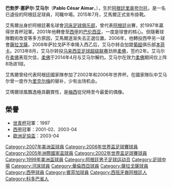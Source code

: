 {{noteTA
|G1=uefa
|G2=football
|G3=laliga
|T=zh-hans:巴勃罗·艾马尔;zh-hk:柏保路·艾馬;zh-tw:帕布羅·艾馬爾; 
|1=zh-hans:巴勃罗;zh-hk:柏保路;zh-tw:帕布羅;
|2=zh-hans:艾马尔;zh-hk:艾馬;zh-tw:艾馬爾;
|3=zh-hans:塞萨尔;zh-hk:施薩;zh-tw:塞薩爾;
|4=zh-hans:里克尔梅;zh-hk:列基美;zh-tw:里克爾梅;
}}
{{Football player infobox 
|  playername = 巴勃罗·艾马尔<br>''Pablo Aimar''
|  image = Pablo Aimar playing against.jpg
|  image_size = 200px
|  fullname = Pablo Cesar Aimar 
|  nickname = El Payaso(小丑)
|  dateofbirth = {{birth date and age|1979|11|3}}
|  cityofbirth = [[里奥夸尔托|里奥夸尔托]] 
|  countryofbirth = {{ARG}}
|  height = {{height|m=1.7}}
|  currentclub = 
|  position = [[中場|中場]] 
|  youthyears = 
|  youthclubs = 
|  years = 1996-2001<br />2001-2006<br />2006-2008<br />2008-2013<br />2013-2014<br />2015
|  clubs = [[河床足球會|河床]]<br />[[瓦倫西亞足球俱樂部|華倫西亞]]<br />[[皇家薩拉戈薩|薩拉戈薩]]<br /> [[本菲卡|本菲卡]] <br /> [[柔佛DT足球俱樂部|柔佛DT]] <br /> [[河床競技俱樂部|河床]]
|  caps(goals) = 82 (31)<br /> 162 (27)<br />53 (5) <br /> 107 (12)<br /> 8 (1)<br /> 2 (0)
|  nationalyears = 1999- 2009
|  nationalteam = [[阿根廷國家足球隊|阿根廷]] 
|  nationalcaps(goals) = 52 (8) 
|  pcupdate = 2014.4.18
}}
'''巴勃罗·塞萨尔·艾马尔'''（'''Pablo César Aimar'''，{{bd|1979年|11月3日|catIdx=Aimar, Pablo}}），生於[[阿根廷|阿根廷]][[里奥夸尔托|里奥夸尔托]]，是一名已退役的阿根廷足球員，司職中場。2015年7月，艾馬爾正式宣布掛靴。

艾馬爾出身於阿根廷著名球會[[河床足球俱乐部|河床足球俱乐部]]，曾代表[[阿根廷國家足球隊|阿根廷]]出賽，於1997年贏得世青杯冠軍。2001年他轉會至[[西甲|西甲]]的[[巴伦西亚足球俱乐部|巴伦西亚]]，一度是球會的核心。但隨著球隊戰術改变等多方原因，艾馬爾逐渐失去正選位置。2006年，他轉投西甲另一球會[[皇家薩拉戈薩|薩拉戈薩]]。2008年萨拉戈萨不幸降入西乙后，艾马尔转会加盟[[葡超|葡超]]俱乐部[[本菲卡|本菲卡]]。2013年8月，艾马尔转投[[马来西亚足球超级联赛|马来西亚足球超级联赛]]劲旅[[柔佛DT足球俱乐部|柔佛]]，签约2年。艾马尔在[[柔佛DT足球俱乐部|柔佛]]表现欠佳，[[柔佛DT足球俱乐部|柔佛]]于2014年4月与艾马尔解约。艾马尔在效力[[柔佛DT足球俱乐部|柔佛]]期间仅上阵8场进1球。

艾馬爾曾经代表阿根廷國家隊参加了2002年和2006年世界杯。在國家隊队中艾马尔曾一度作为[[里克尔梅|里克尔梅]]的替补，少有出场机会。

艾瑪爾球風飄逸極具觀賞性，是[[梅西|梅西]]從兒時至今最愛的偶像。

==榮譽==
*[[世青杯|世青杯]]冠軍：1997
*[[西甲|西甲]]冠軍：2001-02、2003-04 
*[[歐洲足協盃|歐洲足協盃]]：2003-04 

{{1999年美洲國家盃足球賽阿根廷參賽名單}}
{{2002年世界盃足球賽阿根廷參賽名單}}
{{2005年洲際國家盃足球賽阿根廷參賽名單}}
{{2006年世界杯足球赛阿根廷参赛名单}}
{{2007年美洲國家盃足球賽阿根廷參賽名單}}

{{DEFAULTSORT:Aimar, Pablo}}
[[Category:2007年美洲盃球員|Category:2007年美洲盃球員]]
[[Category:2006年世界盃足球賽球員|Category:2006年世界盃足球賽球員]]
[[Category:2005年洲際國家盃球員|Category:2005年洲際國家盃球員]]
[[Category:2002年世界盃足球賽球員|Category:2002年世界盃足球賽球員]]
[[Category:1999年美洲盃球員|Category:1999年美洲盃球員]]
[[Category:阿根廷男子足球运动员|Category:阿根廷男子足球运动员]]
[[Category:足球中場|Category:足球中場]]
[[Category:河床球員|Category:河床球員]]
[[Category:華倫西亞球員|Category:華倫西亞球員]]
[[Category:薩拉戈薩球員|Category:薩拉戈薩球員]]
[[Category:西甲球員|Category:西甲球員]]
[[Category:賓菲加球員|Category:賓菲加球員]]
[[Category:西班牙裔阿根廷人|Category:西班牙裔阿根廷人]]
[[Category:科多巴省人|Category:科多巴省人]]